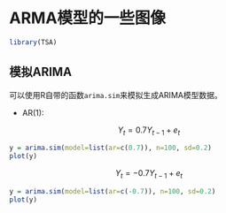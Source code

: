 # ARMA模型的一些图像

```r
library(TSA)
```

## 模拟ARIMA

可以使用R自带的函数`arima.sim`来模拟生成ARIMA模型数据。

- AR(1):

$$
Y_t = 0.7Y_{t-1}+e_t
$$
```r
y = arima.sim(model=list(ar=c(0.7)), n=100, sd=0.2)
plot(y)
```

$$
Y_t = -0.7Y_{t-1}+e_t
$$
```r
y = arima.sim(model=list(ar=c(-0.7)), n=100, sd=0.2)
plot(y)
```
